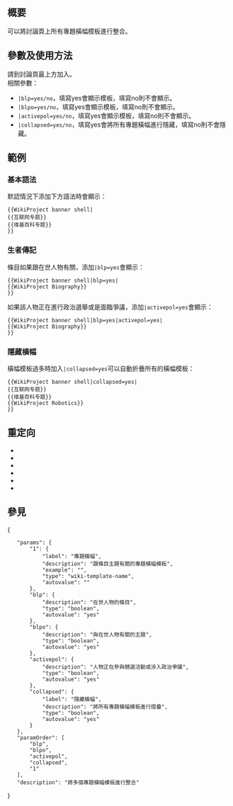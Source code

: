 {{NoteTA|G1=MediaWiki}}{{Documentation subpage}}
==概要==
{{Tl|WikiProject banner shell}}可以將討論頁上所有專題橫幅模板進行整合。
==參數及使用方法==
請到討論頁最上方加入{{Tlc|WikiProject banner shell|專題橫幅模板}}。<br>
相關參數：
*<code>|blp=yes/no</code>，填寫yes會顯示{{Tlx|Blp}}模板，填寫no則不會顯示。
*<code>|blpo=yes/no</code>，填寫yes會顯示{{Tlx|BLP others}}模板，填寫no則不會顯示。
*<code>|activepol=yes/no</code>，填寫yes會顯示{{Tlx|Active politician}}模板，填寫no則不會顯示。
*<code>|collapsed=yes/no</code>，填寫yes會將所有專題橫幅進行隱藏，填寫no則不會隱藏。
==範例==
===基本語法===
默認情況下添加下方語法時會顯示：
<syntaxhighlight lang="text">{{WikiProject banner shell|
{{互联网专题}}
{{维基百科专题}}
}}</syntaxhighlight>
{{WikiProject banner shell|
{{互联网专题|category=no}}
{{维基百科专题|category=no}}
}}
===生者傳記===
條目如果跟在世人物有關，添加<code>|blp=yes</code>會顯示{{Tlx|Blp}}：
<syntaxhighlight lang="text">{{WikiProject banner shell|blp=yes|
{{WikiProject Biography}}
}}</syntaxhighlight>
{{WikiProject banner shell|blp=yes|
{{WikiProject Biography|category=no}}
}}
如果該人物正在進行政治選舉或是面臨爭議，添加<code>|activepol=yes</code>會顯示{{Tlx|Active politician}}：
<syntaxhighlight lang="text">{{WikiProject banner shell|blp=yes|activepol=yes|
{{WikiProject Biography}}
}}</syntaxhighlight>
{{WikiProject banner shell|blp=yes|activepol=yes|
{{WikiProject Biography|category=no}}
}}
===隱藏橫幅===
橫幅模板過多時加入<code>|collapsed=yes</code>可以自動折疊所有的橫幅模板：
<syntaxhighlight lang="text">{{WikiProject banner shell|collapsed=yes|
{{互联网专题}}
{{维基百科专题}}
{{WikiProject Robotics}}
}}</syntaxhighlight>
{{WikiProject banner shell|collapsed=yes|
{{互联网专题|category=no}}
{{维基百科专题|category=no}}
{{WikiProject Robotics|category=no}}
}}
==重定向==
*{{Tl|WPBS}}
*{{Tl|WPBannerShell}}
*{{Tl|WikiProjectBanners}}
*{{Tl|Multiple wikiprojects}}
*{{Tl|WikiProjectBannerShell}}
*{{Tl|多個專題}}
==參見==
<includeonly>{{Sandbox other||
[[Category:专题横幅]]
}}</includeonly>
<templatedata>
{
	"params": {
		"1": {
			"label": "專題橫幅",
			"description": "跟條目主題有關的專題橫幅模板",
			"example": "{{维基百科专题}}",
			"type": "wiki-template-name",
			"autovalue": ""
		},
		"blp": {
			"description": "在世人物的條目",
			"type": "boolean",
			"autovalue": "yes"
		},
		"blpo": {
			"description": "與在世人物有關的主題",
			"type": "boolean",
			"autovalue": "yes"
		},
		"activepol": {
			"description": "人物正在參與競選活動或涉入政治爭議",
			"type": "boolean",
			"autovalue": "yes"
		},
		"collapsed": {
			"label": "隱藏橫幅",
			"description": "將所有專題橫幅模板進行摺疊",
			"type": "boolean",
			"autovalue": "yes"
		}
	},
	"paramOrder": [
		"blp",
		"blpo",
		"activepol",
		"collapsed",
		"1"
	],
	"description": "將多個專題橫幅模板進行整合"
}
</templatedata>